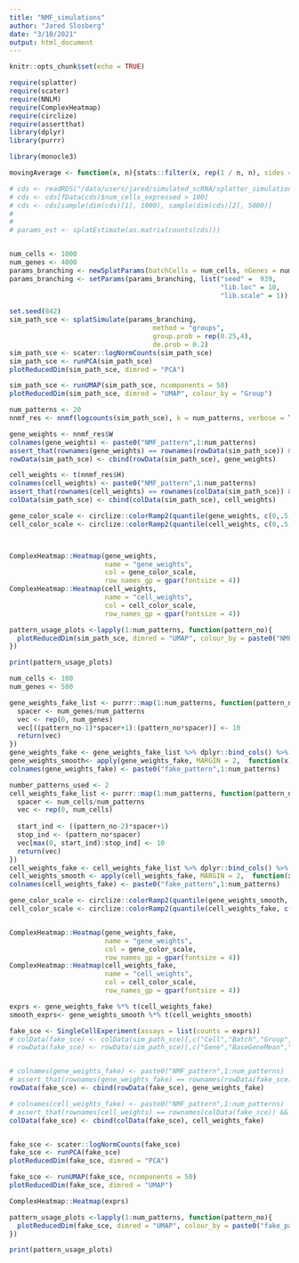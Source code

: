 ```yaml
---
title: "NMF_simulations"
author: "Jared Slosberg"
date: "3/10/2021"
output: html_document
---
```


```r
knitr::opts_chunk$set(echo = TRUE)
```


```r
require(splatter)
require(scater)
require(NNLM)
require(ComplexHeatmap)
require(circlize)
require(assertthat)
library(dplyr)
library(purrr)

library(monocle3)

movingAverage <- function(x, n){stats::filter(x, rep(1 / n, n), sides = 2)}
```


```r
# cds <- readRDS("/data/users/jared/simulated_scRNA/splatter_simulation/6month_LMMP.rds")
# cds <- cds[fData(cds)$num_cells_expressed > 100]
# cds <- cds[sample(dim(cds)[1], 1000), sample(dim(cds)[2], 5000)]
# 
# 
# params_est <- splatEstimate(as.matrix(counts(cds)))


num_cells <- 1000
num_genes <- 4000
params_branching <- newSplatParams(batchCells = num_cells, nGenes = num_genes)
params_branching <- setParams(params_branching, list("seed" =  939,
                                                     "lib.loc" = 10,
                                                     "lib.scale" = 1)) #increasing this from default (0.2) improves modularity of NMF signatures. more diversity.

set.seed(842)
sim_path_sce <- splatSimulate(params_branching,
                                    method = "groups",
                                    group.prob = rep(0.25,4),
                                    de.prob = 0.2)
sim_path_sce <- scater::logNormCounts(sim_path_sce)
sim_path_sce <- runPCA(sim_path_sce)
plotReducedDim(sim_path_sce, dimred = "PCA")

sim_path_sce <- runUMAP(sim_path_sce, ncomponents = 50)
plotReducedDim(sim_path_sce, dimred = "UMAP", colour_by = "Group")
```

```r
num_patterns <- 20
nnmf_res <- nnmf(logcounts(sim_path_sce), k = num_patterns, verbose = T)

gene_weights <- nnmf_res$W
colnames(gene_weights) <- paste0("NMF_pattern",1:num_patterns)
assert_that(rownames(gene_weights) == rownames(rowData(sim_path_sce)) && T)
rowData(sim_path_sce) <- cbind(rowData(sim_path_sce), gene_weights)

cell_weights <- t(nnmf_res$H)
colnames(cell_weights) <- paste0("NMF_pattern",1:num_patterns)
assert_that(rownames(cell_weights) == rownames(colData(sim_path_sce)) && T)
colData(sim_path_sce) <- cbind(colData(sim_path_sce), cell_weights)

gene_color_scale <- circlize::colorRamp2(quantile(gene_weights, c(0,.5,0.99)), c("grey","orange","red"))
cell_color_scale <- circlize::colorRamp2(quantile(cell_weights, c(0,.5,0.99)), c("grey","orange","red"))



ComplexHeatmap::Heatmap(gene_weights,
                        name = "gene_weights",
                        col = gene_color_scale,
                        row_names_gp = gpar(fontsize = 4))
ComplexHeatmap::Heatmap(cell_weights,
                        name = "cell_weights",
                        col = cell_color_scale,
                        row_names_gp = gpar(fontsize = 4))
```

```r
pattern_usage_plots <-lapply(1:num_patterns, function(pattern_no){
  plotReducedDim(sim_path_sce, dimred = "UMAP", colour_by = paste0("NMF_pattern",pattern_no))
})

print(pattern_usage_plots)

```

```r

num_cells <- 100
num_genes <- 500

gene_weights_fake_list <- purrr::map(1:num_patterns, function(pattern_no){
  spacer <- num_genes/num_patterns
  vec <- rep(0, num_genes)
  vec[((pattern_no-1)*spacer+1):(pattern_no*spacer)] <- 10
  return(vec)
})
gene_weights_fake <- gene_weights_fake_list %>% dplyr::bind_cols() %>% as.matrix()
gene_weights_smooth<- apply(gene_weights_fake, MARGIN = 2,  function(x){zoo::rollmean(x, 50, fill = 0)})
colnames(gene_weights_fake) <- paste0("fake_pattern",1:num_patterns)

number_patterns_used <- 2
cell_weights_fake_list <- purrr::map(1:num_patterns, function(pattern_no){
  spacer <- num_cells/num_patterns
  vec <- rep(0, num_cells)
  
  start_ind <- ((pattern_no-2)*spacer+1)
  stop_ind <- (pattern_no*spacer)
  vec[max(0, start_ind):stop_ind] <- 10
  return(vec)
})
cell_weights_fake <- cell_weights_fake_list %>% dplyr::bind_cols() %>% as.matrix()
cell_weights_smooth <- apply(cell_weights_fake, MARGIN = 2,  function(x){zoo::rollmean(x, 50, fill = 0)})
colnames(cell_weights_fake) <- paste0("fake_pattern",1:num_patterns)

gene_color_scale <- circlize::colorRamp2(quantile(gene_weights_smooth, c(0,.5,0.99)), c("grey","orange","red"))
cell_color_scale <- circlize::colorRamp2(quantile(cell_weights_fake, c(0,.5,0.99)), c("grey","orange","red"))


ComplexHeatmap::Heatmap(gene_weights_fake,
                        name = "gene_weights",
                        col = gene_color_scale,
                        row_names_gp = gpar(fontsize = 4))
ComplexHeatmap::Heatmap(cell_weights_fake,
                        name = "cell_weights",
                        col = cell_color_scale,
                        row_names_gp = gpar(fontsize = 4))

exprs <- gene_weights_fake %*% t(cell_weights_fake)
smooth_exprs<- gene_weights_smooth %*% t(cell_weights_smooth)

fake_sce <- SingleCellExperiment(assays = list(counts = exprs))
# colData(fake_sce) <- colData(sim_path_sce)[,c("Cell","Batch","Group","ExpLibSize","sizeFactor")]
# rowData(fake_sce) <- rowData(sim_path_sce)[,c("Gene","BaseGeneMean","OutlierFactor","GeneMean")]


# colnames(gene_weights_fake) <- paste0("NMF_pattern",1:num_patterns)
# assert_that(rownames(gene_weights_fake) == rownames(rowData(fake_sce)) && T)
rowData(fake_sce) <- cbind(rowData(fake_sce), gene_weights_fake)

# colnames(cell_weights_fake) <- paste0("NMF_pattern",1:num_patterns)
# assert_that(rownames(cell_weights) == rownames(colData(fake_sce)) && T)
colData(fake_sce) <- cbind(colData(fake_sce), cell_weights_fake)


fake_sce <- scater::logNormCounts(fake_sce)
fake_sce <- runPCA(fake_sce)
plotReducedDim(fake_sce, dimred = "PCA")

fake_sce <- runUMAP(fake_sce, ncomponents = 50)
plotReducedDim(fake_sce, dimred = "UMAP")

ComplexHeatmap::Heatmap(exprs)


```

```r
pattern_usage_plots <-lapply(1:num_patterns, function(pattern_no){
  plotReducedDim(fake_sce, dimred = "UMAP", colour_by = paste0("fake_pattern",pattern_no))
})

print(pattern_usage_plots)

```



